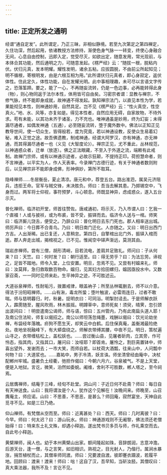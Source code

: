 ```yaml
---
---
---
```

title: 正定所发之通明
---




经谓“通自定发”。此所谓定，乃正三昧，非相似静境。若至九次第定之第四禅定，久住功深，然后起用，依诸教授方法修持，渐使色身气脉一一转变，终使心身融合无间，心息自由控制，迅即入定，觉受尽灭，如欲出定，随意发用，常光现前，与本体合其功能，然后通明之力，可随意发起。《楞严经》云：“随拔一根，脱粘内伏。伏归元真，发本明耀。耀性发明，诸余五粘，应拔圆脱，不由前尘所起知见；明不循根，寄根明发，由是六根互相为用。”此所谓伏归元真者，即心身寂定，返伏体性。住此定久，体性功能，自在发耀光明。此中事相理趣，未可尽以言语文字传之，恐落筌蹄。要之，能了一心，不再随妄流转，仍是一色边事，必再能转得此身（物），则心物同返于法尔本性，体用皆可自由矣。习密宗者谓：显教与禅宗，不修气脉，终不能即身成就，故神通不得发起。孰知禅宗法门，以直见本性为学，若果能彻见本性，则神通妙用，自然具足。岂不见《楞严经》云：“性火真空，性空真火。”地、水、风等，亦复如是。得见本性者，自然应用无碍，自家故物，不待外求。苟有未能，以其功未齐于诸圣，力不充也。唯神通虽是妙用，终为幻妄；未得漏尽通者，如偶发神通（五通），必至随妄流转，堕于魔外数中。佛法以正知正见教导世间，使一切众生，皆得般若，度为究竟，若以神通设教，反使众生易着幻秘，难入正觉之途。故吾佛遗教，制戒神通，经谓大阿罗汉，亦有神通，亦无神通，而其得漏尽通者一也（义见《大智度论》）。禅宗正见，尤不重此，丛林规范，以神通惑众者，迁单（放逐）。佛之正法眼藏，不至入于外道之流，端赖有此戒制。故禅门宗师，或有以神通示迹者，必故示狂颠，不提持正印。荷担慧命者，则不言神通，以平实为人，作人天表率。今录禅门古德行迹，有关于神通者数则附后，以见禅宗非不能即身成佛，形神俱妙，第所不取耳。


隐峰禅师……冬居衡岳，夏止清凉。唐元和中，荐登五台。路出淮泗，属吴元济阻兵，违拒王命。官军与贼交锋，未决胜负。师曰：吾当去解其患。乃掷锡空中，飞身而过。两军将士仰视，事符预梦，斗心顿息。师既显神异，虑成惑众，遂入五台示灭。

普化禅师。临济初开堂，师首往赞佐。唐咸通初，将示灭，乃入市谓人曰：乞我一个直裰！人或与披袄，或为布裘，皆不受，振铎而去。临济令人送与一棺。师笑曰：临济厮儿饶舌，便受之。乃辞众曰：普化明日去东门死也。郡人相率送出城。师厉声曰：今日葬不合青鸟。乃曰：明日南门迁化。人亦随之。又曰：明日出西门方吉。人出渐稀。出已复还，人意稍怠。第四日，自擎棺出北门外，振铎入棺而逝。郡人奔走出城，揭棺视之，已不见。惟闻空中铎声渐远，莫测其由。

瑞岩彦禅师。尝有三僧，胡形清峭，目若流电，差肩并足致礼。师问曰：子从何来？曰：天竺。曰：何时发？曰：朝行适至。曰：得无劳乎？曰：为法忘劳。谛视之，足皆不踏地。师令入堂，上位安置。明旦，忽焉不见。又尝有村媪来礼，师曰：汝莫拜，急归救取数百物命。媪归，见其妇方拾田螺归，媪因亟投水中。又数家召斋，一一同时见师来赴。生平神异之迹，不可胜述云。

大道谷泉禅师，性耐垢污，拨置戒律，眼盖衲子；所至丛林辄删去，师不以介意。得法于汾阳昭禅师。……山有湫，毒龙所蛰；堕叶触波，必雷雨连日，过者不敢喘。师与慈明暮归，时，秋暑。捉明衣曰：可同浴。明掣肘迳去。于是师解衣跃入，霹雳随至，腥风吹雨，林木振摇。明蹲草中，意师死矣！须臾，晴霁，忽引颈出波间曰：！明尝遣南公谒师，师与语，惊曰：五州管内，乃有此南扁头道人耶！及南公住法轮，师复以偈招之。南公以师坦荡忽绳墨，戏酬以偈曰：饮光论劫坐禅，布袋经年落魄。疥狗不愿生天，却笑云中白鹤。后住保真庵，盖衡湘最险绝处。夜地坐祝融峰下，有大蟒盘绕之。师解衣带缚其腰，中夜不见。明日，策杖遍山寻之，衣带缠枯松上，盖松妖也。……尝过衡山县，见屠者斫肉，立其旁，作可怜态，指其肉，又指其口，屠问曰：汝哑耶？即首肯。屠怜之，割巨脔置钵中，师喜出望外，发谢而去；一市大笑，而师自若。以杖荷大酒瓢，往来山中，人问瓢中何物？曰：大道浆也。……嘉祐中，男子冷清，妖言诛。师坐清曾经由庵中，决杖配郴州牢城。盛暑负土经衢，弛担作偈曰：今朝六月六，谷泉被气。不是上天堂，便是入地狱。言讫，微笑，泊然如委蜕。阇维，舍利不可胜数，郴人塔之，至今祠焉。

云居膺禅师，结庵于三峰，经旬不赴堂。洞山问：子近日何不赴斋？师曰：每日自有天神送食。山曰：我将谓汝是个人，犹作这个见解在！汝晚间来。师晚至，山召膺庵主，师应诺。山曰：不思善，不思恶，是甚么？师回庵，寂然宴坐，天神自此觅寻不见。如是三日乃绝。

仰山禅师。有梵僧从空而至。师曰：近离甚处？曰：西天。师曰：几时离彼？曰：今早。师曰：何太迟？曰：游山玩水。师曰：神通游戏则不无阇黎，佛法须还老僧始得！曰：特来东土礼文殊，却遇小释迦。遂出梵书贝多页与师，作礼乘空而去。自此号小释迦。

黄檗禅师，闽人也。幼于本州黄檗山出家。额间隆起如珠，音辞朗润，志意冲澹。后游天台，逢一僧，与之言笑，如旧相识。熟视之，目光射人，乃偕行。属涧水暴涨，捐笠植杖而止，其僧率师同渡。师曰：兄要渡自渡。彼即蹇衣蹑波，若履平地。回顾曰：渡来！渡来！师曰：咄！这自了汉，吾早知，当斫汝胫。其僧叹曰：真大乘法器，我所不及！言讫不见。